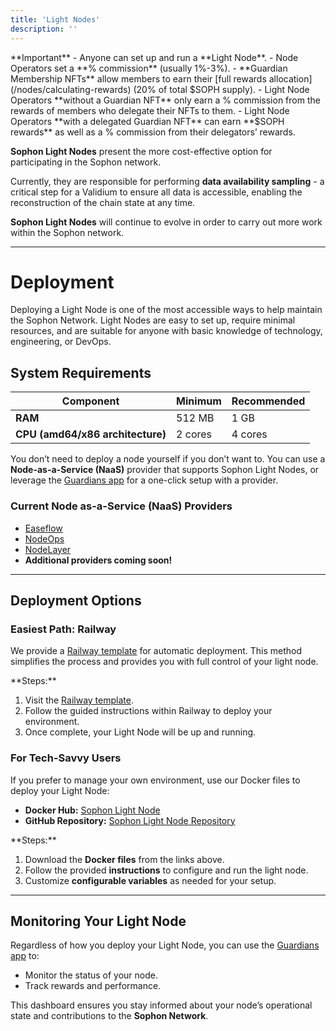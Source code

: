 ```yaml
---
title: 'Light Nodes'
description: ''
---
```


<Warning>
**Important**
- Anyone can set up and run a **Light Node**.
- Node Operators set a **% commission** (usually 1%-3%).
- **Guardian Membership NFTs** allow members to earn their [full rewards allocation](/nodes/calculating-rewards) (20% of total $SOPH supply).
- Light Node Operators **without a Guardian NFT** only earn a % commission from the rewards of members who delegate their NFTs to them.
- Light Node Operators **with a delegated Guardian NFT** can earn **$SOPH rewards** as well as a % commission from their delegators’ rewards.
</Warning>

**Sophon Light Nodes** present the more cost-effective option for participating in the Sophon network.

Currently, they are responsible for performing **data availability sampling** - a critical step for a Validium to ensure all data is accessible, enabling the reconstruction of the chain state at any time.

<Tip>**Sophon Light Nodes** will continue to evolve in order to carry out more work within the Sophon network.</Tip>

***

# Deployment

Deploying a Light Node is one of the most accessible ways to help maintain the Sophon Network. Light Nodes are easy to set up, require minimal resources, and are suitable for anyone with basic knowledge of technology, engineering, or DevOps.

## System Requirements

| **Component**                    | **Minimum** | **Recommended** |
| -------------------------------- | ----------- | --------------- |
| **RAM**                          | 512 MB      | 1 GB            |
| **CPU (amd64/x86 architecture)** | 2 cores     | 4 cores         |

<Note>You don’t need to deploy a node yourself if you don’t want to. You can use a **Node-as-a-Service (NaaS)** provider that supports Sophon Light Nodes, or leverage the [Guardians app](https://guardian.sophon.xyz) for a one-click setup with a provider.</Note>

### Current Node as-a-Service (NaaS) Providers

- [Easeflow](https://easeflow.io)
- [NodeOps](https://console.nodeops.xyz/deployNode/sophon)
- [NodeLayer](https://app.nodelayer.network/deploy/sophon-light-mainnet)
- **Additional providers coming soon!**

***

## Deployment Options

### Easiest Path: Railway

We provide a [Railway template](https://railway.app/template/wEhaxi?referralCode=qB-i6S) for automatic deployment. This method simplifies the process and provides you with full control of your light node.

<Warning>
**Steps:**

1. Visit the [Railway template](https://railway.app/template/wEhaxi?referralCode=qB-i6S).
2. Follow the guided instructions within Railway to deploy your environment.
3. Once complete, your Light Node will be up and running.
</Warning>

### For Tech-Savvy Users

If you prefer to manage your own environment, use our Docker files to deploy your Light Node:

- **Docker Hub:** [Sophon Light Node](https://hub.docker.com/r/sophonhub/sophon-light-node)
- **GitHub Repository:** [Sophon Light Node Repository](https://github.com/sophon-org/sophon-light-node)

<Warning>
**Steps:**

1. Download the **Docker files** from the links above.
2. Follow the provided **instructions** to configure and run the light node.
3. Customize **configurable variables** as needed for your setup.
</Warning>

***

## **Monitoring Your Light Node**

Regardless of how you deploy your Light Node, you can use the [Guardians app](https://guardian.sophon.xyz) to:

- Monitor the status of your node.
- Track rewards and performance.

<Note>This dashboard ensures you stay informed about your node’s operational state and contributions to the **Sophon Network**.</Note>
